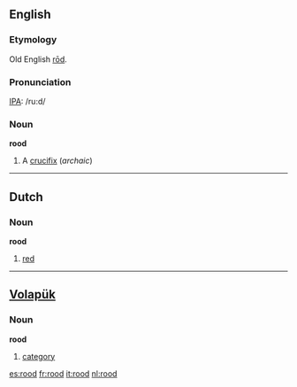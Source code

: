 ==English==
===Etymology===
Old English [[rod|rōd]].

===Pronunciation===
[[IPA]]: /ru:d/

=== Noun ===
'''rood'''

# A [[crucifix]] (''archaic'')

----

== Dutch == 
=== Noun ===
'''rood'''

# [[red]]

----

== [[Volapük]] == 
=== Noun ===
'''rood'''

# [[category]]

[[es:rood]]
[[fr:rood]]
[[it:rood]]
[[nl:rood]]